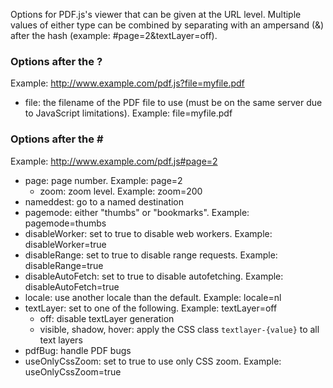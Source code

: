 Options for PDF.js's viewer that can be given at the URL level. Multiple values of either type can be combined by separating with an ampersand (&) after the hash (example: #page=2&textLayer=off).

===Options after the ?===
Example: http://www.example.com/pdf.js?file=myfile.pdf

* file: the filename of the PDF file to use (must be on the same server due to JavaScript limitations).  Example: file=myfile.pdf

===Options after the #===
Example: http://www.example.com/pdf.js#page=2

* page: page number. Example: page=2
** zoom: zoom level. Example: zoom=200
* nameddest: go to a named destination
* pagemode: either "thumbs" or "bookmarks".  Example: pagemode=thumbs
* disableWorker: set to true to disable web workers. Example: disableWorker=true
* disableRange: set to true to disable range requests. Example: disableRange=true
* disableAutoFetch: set to true to disable autofetching. Example: disableAutoFetch=true
* locale: use another locale than the default. Example: locale=nl
* textLayer: set to one of the following. Example: textLayer=off
** off: disable textLayer generation
** visible, shadow, hover: apply the CSS class <tt>textlayer-{value}</tt> to all text layers
* pdfBug: handle PDF bugs
* useOnlyCssZoom: set to true to use only CSS zoom. Example: useOnlyCssZoom=true